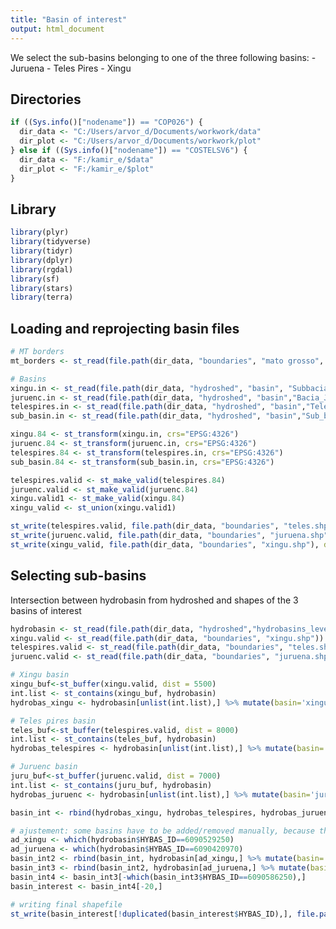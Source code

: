 ---
title: "Basin of interest"
output: html_document
---

We select the sub-basins belonging to one of the three following basins:
- Juruena
- Teles Pires
- Xingu

## Directories

```{r }

if ((Sys.info()["nodename"]) == "COP026") {
  dir_data <- "C:/Users/arvor_d/Documents/workwork/data"
  dir_plot <- "C:/Users/arvor_d/Documents/workwork/plot"
} else if ((Sys.info()["nodename"]) == "COSTELSV6") {
  dir_data <- "F:/kamir_e/$data"
  dir_plot <- "F:/kamir_e/$plot"
}

```

## Library

```{r }

library(plyr)
library(tidyverse)
library(tidyr)
library(dplyr)
library(rgdal)
library(sf)
library(stars)
library(terra)

```

## Loading and reprojecting basin files

```{r }

# MT borders
mt_borders <- st_read(file.path(dir_data, "boundaries", "mato grosso", "mt84.shp"))

# Basins
xingu.in <- st_read(file.path(dir_data, "hydroshed", "basin", "Subbacias_Xingu.shp"))
juruenc.in <- st_read(file.path(dir_data, "hydroshed", "basin","Bacia_Juruena_dissolve.shp"))
telespires.in <- st_read(file.path(dir_data, "hydroshed", "basin","TelesPires.shp"))
sub_basin.in <- st_read(file.path(dir_data, "hydroshed", "basin","Sub_bacia.shp"))

xingu.84 <- st_transform(xingu.in, crs="EPSG:4326") 
juruenc.84 <- st_transform(juruenc.in, crs="EPSG:4326") 
telespires.84 <- st_transform(telespires.in, crs="EPSG:4326") 
sub_basin.84 <- st_transform(sub_basin.in, crs="EPSG:4326") 

telespires.valid <- st_make_valid(telespires.84)
juruenc.valid <- st_make_valid(juruenc.84)
xingu.valid1 <- st_make_valid(xingu.84)
xingu_valid <- st_union(xingu.valid1)

st_write(telespires.valid, file.path(dir_data, "boundaries", "teles.shp"), delete_layer = TRUE)
st_write(juruenc.valid, file.path(dir_data, "boundaries", "juruena.shp"), delete_layer = TRUE)
st_write(xingu_valid, file.path(dir_data, "boundaries", "xingu.shp"), delete_layer = TRUE)

```

## Selecting sub-basins

Intersection between hydrobasin from hydroshed and shapes of the 3 basins of interest

```{r }

hydrobasin <- st_read(file.path(dir_data, "hydroshed","hydrobasins_level9","hydrobasin_mg_lev9.shp"))
xingu.valid <- st_read(file.path(dir_data, "boundaries", "xingu.shp"))
telespires.valid <- st_read(file.path(dir_data, "boundaries", "teles.shp"))
juruenc.valid <- st_read(file.path(dir_data, "boundaries", "juruena.shp"))

# Xingu basin
xingu_buf<-st_buffer(xingu.valid, dist = 5500)
int.list <- st_contains(xingu_buf, hydrobasin)
hydrobas_xingu <- hydrobasin[unlist(int.list),] %>% mutate(basin='xingu')

# Teles pires basin
teles_buf<-st_buffer(telespires.valid, dist = 8000)
int.list <- st_contains(teles_buf, hydrobasin)
hydrobas_telespires <- hydrobasin[unlist(int.list),] %>% mutate(basin='teles')

# Juruenc basin
juru_buf<-st_buffer(juruenc.valid, dist = 7000)
int.list <- st_contains(juru_buf, hydrobasin)
hydrobas_juruenc <- hydrobasin[unlist(int.list),] %>% mutate(basin='juruena')

basin_int <- rbind(hydrobas_xingu, hydrobas_telespires, hydrobas_juruenc)

# ajustement: some basins have to be added/removed manually, because they are on one basin's borders
ad_xingu <- which(hydrobasin$HYBAS_ID==6090529250) 
ad_juruena <- which(hydrobasin$HYBAS_ID==6090420970)
basin_int2 <- rbind(basin_int, hydrobasin[ad_xingu,] %>% mutate(basin='xingu'))
basin_int3 <- rbind(basin_int2, hydrobasin[ad_juruena,] %>% mutate(basin='juruena'))
basin_int4 <- basin_int3[-which(basin_int3$HYBAS_ID==6090586250),]
basin_interest <- basin_int4[-20,]

# writing final shapefile
st_write(basin_interest[!duplicated(basin_interest$HYBAS_ID),], file.path(dir_data, "hydroshed", "basin_select.shp"), delete_layer = TRUE)

```


